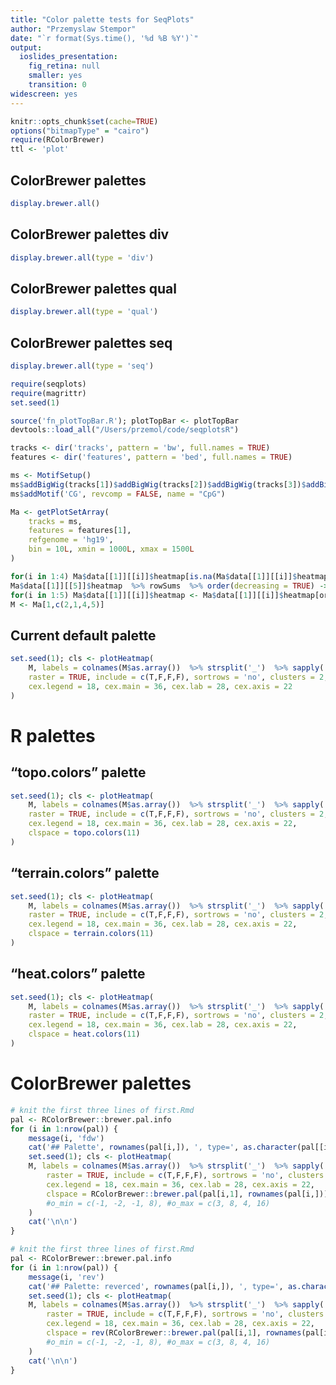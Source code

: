 ```yaml
---
title: "Color palette tests for SeqPlots"
author: "Przemyslaw Stempor"
date: "`r format(Sys.time(), '%d %B %Y')`"
output:
  ioslides_presentation:
    fig_retina: null
    smaller: yes
    transition: 0
widescreen: yes
---
```



<style>
    .title-slide {
        background-color: #CBE7A5; /* #EDE0CF; ; #CA9F9D*/
    }
    
    slide {
        background-color: #FFFFFF; /* #EDE0CF; ; #CA9F9D*/
    }
    article.smaller pre {
        font-size: 12px;
        line-height: 13px;
        letter-spacing: 0;
    }
    
    slides > slide > hgroup + article {
        margin-top: 10px;
    }

</style>

```r
knitr::opts_chunk$set(cache=TRUE)
options("bitmapType" = "cairo")
require(RColorBrewer)
ttl <- 'plot'
```

## ColorBrewer palettes
```r
display.brewer.all()
```

## ColorBrewer palettes div
```r
display.brewer.all(type = 'div')
```

## ColorBrewer palettes qual
```r
display.brewer.all(type = 'qual')
```

## ColorBrewer palettes seq
```r
display.brewer.all(type = 'seq')
```

```r
require(seqplots)
require(magrittr)
set.seed(1)

source('fn_plotTopBar.R'); plotTopBar <- plotTopBar
devtools::load_all("/Users/przemol/code/seqplotsR")

tracks <- dir('tracks', pattern = 'bw', full.names = TRUE)
features <- dir('features', pattern = 'bed', full.names = TRUE)

ms <- MotifSetup()
ms$addBigWig(tracks[1])$addBigWig(tracks[2])$addBigWig(tracks[3])$addBigWig(tracks[4])
ms$addMotif('CG', revcomp = FALSE, name = "CpG")

Ma <- getPlotSetArray(
    tracks = ms,
    features = features[1],
    refgenome = 'hg19',
    bin = 10L, xmin = 1000L, xmax = 1500L
)

for(i in 1:4) Ma$data[[1]][[i]]$heatmap[is.na(Ma$data[[1]][[i]]$heatmap)] <- 0
Ma$data[[1]][[5]]$heatmap  %>% rowSums  %>% order(decreasing = TRUE) -> ord
for(i in 1:5) Ma$data[[1]][[i]]$heatmap <- Ma$data[[1]][[i]]$heatmap[ord, ]
M <- Ma[1,c(2,1,4,5)]
```

## Current default palette
```r
set.seed(1); cls <- plotHeatmap(
    M, labels = colnames(M$as.array())  %>% strsplit('_')  %>% sapply('[[', 1),
    raster = TRUE, include = c(T,F,F,F), sortrows = 'no', clusters = 2,
    cex.legend = 18, cex.main = 36, cex.lab = 28, cex.axis = 22
)
```

# R palettes

## "topo.colors" palette
```r
set.seed(1); cls <- plotHeatmap(
    M, labels = colnames(M$as.array())  %>% strsplit('_')  %>% sapply('[[', 1),
    raster = TRUE, include = c(T,F,F,F), sortrows = 'no', clusters = 2,
    cex.legend = 18, cex.main = 36, cex.lab = 28, cex.axis = 22,
    clspace = topo.colors(11)
)
```

## "terrain.colors" palette
```r
set.seed(1); cls <- plotHeatmap(
    M, labels = colnames(M$as.array())  %>% strsplit('_')  %>% sapply('[[', 1),
    raster = TRUE, include = c(T,F,F,F), sortrows = 'no', clusters = 2,
    cex.legend = 18, cex.main = 36, cex.lab = 28, cex.axis = 22,
    clspace = terrain.colors(11)
)
```

## "heat.colors" palette
```r
set.seed(1); cls <- plotHeatmap(
    M, labels = colnames(M$as.array())  %>% strsplit('_')  %>% sapply('[[', 1),
    raster = TRUE, include = c(T,F,F,F), sortrows = 'no', clusters = 2,
    cex.legend = 18, cex.main = 36, cex.lab = 28, cex.axis = 22,
    clspace = heat.colors(11)
)
```

# ColorBrewer palettes


```r
# knit the first three lines of first.Rmd
pal <- RColorBrewer::brewer.pal.info
for (i in 1:nrow(pal)) {
    message(i, 'fdw')
    cat('## Palette', rownames(pal[i,]), ', type=', as.character(pal[[i,2]]), '\n' )
    set.seed(1); cls <- plotHeatmap(
    M, labels = colnames(M$as.array())  %>% strsplit('_')  %>% sapply('[[', 1),
        raster = TRUE, include = c(T,F,F,F), sortrows = 'no', clusters = 2,
        cex.legend = 18, cex.main = 36, cex.lab = 28, cex.axis = 22,
        clspace = RColorBrewer::brewer.pal(pal[i,1], rownames(pal[i,]))
        #o_min = c(-1, -2, -1, 8), #o_max = c(3, 8, 4, 16)
    )
    cat('\n\n')
}
```

```r
# knit the first three lines of first.Rmd
pal <- RColorBrewer::brewer.pal.info
for (i in 1:nrow(pal)) {
    message(i, 'rev')
    cat('## Palette: reverced', rownames(pal[i,]), ', type=', as.character(pal[[i,2]]), '\n' )
    set.seed(1); cls <- plotHeatmap(
    M, labels = colnames(M$as.array())  %>% strsplit('_')  %>% sapply('[[', 1),
        raster = TRUE, include = c(T,F,F,F), sortrows = 'no', clusters = 2,
        cex.legend = 18, cex.main = 36, cex.lab = 28, cex.axis = 22,
        clspace = rev(RColorBrewer::brewer.pal(pal[i,1], rownames(pal[i,])))
        #o_min = c(-1, -2, -1, 8), #o_max = c(3, 8, 4, 16)
    )
    cat('\n\n')
}
```
